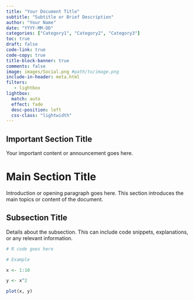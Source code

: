 ```yaml
---
title: "Your Document Title"
subtitle: "Subtitle or Brief Description"
author: "Your Name"
date: "YYYY-MM-DD"
categories: ["Category1", "Category2", "Category3"]
toc: true
draft: false
code-link: true
code-copy: true
title-block-banner: true
comments: false
image: images/Social.png #path/to/image.png
include-in-header: meta.html
filters:
   - lightbox
lightbox: 
  match: auto
  effect: fade
  desc-position: left
  css-class: "lightwidth"
---
```


::: {.callout-type}
## Important Section Title

Your important content or announcement goes here.
:::

# Main Section Title 

Introduction or opening paragraph goes here. This section introduces the main topics or content of the document.

## Subsection Title

Details about the subsection. This can include code snippets, explanations, or any relevant information.


```r

# R code goes here

# Example

x <- 1:10

y <- x^2

plot(x, y)


```